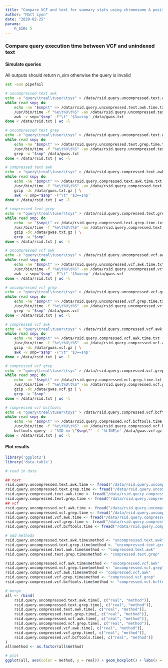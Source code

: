 ```yaml
---
title: "Compare VCF and text for summary stats using chromosome & position"
author: "Matt Lyon"
date: "2020-02-25"
params:
    n_sim: 5
---
```


### Compare query execution time between VCF and unindexed text

#### Simulate queries

All outputs should return n_sim otherwise the query is invalid

```bash
set -euo pipefail

# uncompressed text awk
echo -e "query\treal\tuser\tsys" > /data/rsid.query.uncompressed.text.awk.time.txt
while read snp; do
    echo -ne "$snp\t" >> /data/rsid.query.uncompressed.text.awk.time.txt
    /usr/bin/time -f "%e\t%U\t%S" -ao /data/rsid.query.uncompressed.text.awk.time.txt \
    awk -v snp="$snp" -F"\t" '$3==snp' /data/gwas.txt
done < /data/rsid.txt | wc -l

# uncompressed text grep
echo -e "query\treal\tuser\tsys" > /data/rsid.query.uncompressed.text.grep.time.txt
while read snp; do
    echo -ne "$snp\t" >> /data/rsid.query.uncompressed.text.grep.time.txt
    /usr/bin/time -f "%e\t%U\t%S" -ao /data/rsid.query.uncompressed.text.grep.time.txt \
    grep -w "$snp" /data/gwas.txt
done < /data/rsid.txt | wc -l

# compressed text awk
echo -e "query\treal\tuser\tsys" > /data/rsid.query.compressed.text.awk.time.txt
while read snp; do
    echo -ne "$snp\t" >> /data/rsid.query.compressed.text.awk.time.txt
    /usr/bin/time -f "%e\t%U\t%S" -ao /data/rsid.query.compressed.text.awk.time.txt \
    gzip -dc /data/gwas.txt.gz | \
    awk -v snp="$snp" -F"\t" '$3==snp'
done < /data/rsid.txt | wc -l

# compressed text grep
echo -e "query\treal\tuser\tsys" > /data/rsid.query.compressed.text.grep.time.txt
while read snp; do
    echo -ne "$snp\t" >> /data/rsid.query.compressed.text.grep.time.txt
    /usr/bin/time -f "%e\t%U\t%S" -ao /data/rsid.query.compressed.text.grep.time.txt \
    gzip -dc /data/gwas.txt.gz | \
    grep -w "$snp"
done < /data/rsid.txt | wc -l

# uncompressed vcf awk
echo -e "query\treal\tuser\tsys" > /data/rsid.query.uncompressed.vcf.awk.time.txt
while read snp; do
    echo -ne "$snp\t" >> /data/rsid.query.uncompressed.vcf.awk.time.txt
    /usr/bin/time -f "%e\t%U\t%S" -ao /data/rsid.query.uncompressed.vcf.awk.time.txt \
    awk -v snp="$snp" -F"\t" '$3==snp' /data/gwas.vcf
done < /data/rsid.txt | wc -l

# uncompressed vcf grep
echo -e "query\treal\tuser\tsys" > /data/rsid.query.uncompressed.vcf.grep.time.txt
while read snp; do
    echo -ne "$snp\t" >> /data/rsid.query.uncompressed.vcf.grep.time.txt
    /usr/bin/time -f "%e\t%U\t%S" -ao /data/rsid.query.uncompressed.vcf.grep.time.txt \
    grep -w "$snp" /data/gwas.vcf
done < /data/rsid.txt | wc -l

# compressed vcf awk
echo -e "query\treal\tuser\tsys" > /data/rsid.query.compressed.vcf.awk.time.txt
while read snp; do
    echo -ne "$snp\t" >> /data/rsid.query.compressed.vcf.awk.time.txt
    /usr/bin/time -f "%e\t%U\t%S" -ao /data/rsid.query.compressed.vcf.awk.time.txt \
    gzip -dc /data/gwas.vcf.gz | \
    awk -v snp="$snp" -F"\t" '$3==snp'
done < /data/rsid.txt | wc -l

# compressed vcf grep
echo -e "query\treal\tuser\tsys" > /data/rsid.query.compressed.vcf.grep.time.txt
while read snp; do
    echo -ne "$snp\t" >> /data/rsid.query.compressed.vcf.grep.time.txt
    /usr/bin/time -f "%e\t%U\t%S" -ao /data/rsid.query.compressed.vcf.grep.time.txt \
    gzip -dc /data/gwas.vcf.gz | \
    grep -w "$snp"
done < /data/rsid.txt | wc -l

# compressed vcf bcftools
echo -e "query\treal\tuser\tsys" > /data/rsid.query.compressed.vcf.bcftools.time.txt
while read snp; do
    echo -ne "$snp\t" >> /data/rsid.query.compressed.vcf.bcftools.time.txt
    /usr/bin/time -f "%e\t%U\t%S" -ao /data/rsid.query.compressed.vcf.bcftools.time.txt \
    bcftools query -i "%ID == \"$snp\"" -f '%LINE\n' /data/gwas.vcf.gz
done < /data/rsid.txt | wc -l
```

#### Plot results

```r
library('ggplot2')
library('data.table')

# read in data

## text
rsid.query.uncompressed.text.awk.time <- fread("/data/rsid.query.uncompressed.text.awk.time.txt")
rsid.query.uncompressed.text.grep.time <- fread("/data/rsid.query.uncompressed.text.grep.time.txt")
rsid.query.compressed.text.awk.time <- fread("/data/rsid.query.compressed.text.awk.time.txt")
rsid.query.compressed.text.grep.time <- fread("/data/rsid.query.compressed.text.grep.time.txt")
## vcf
rsid.query.uncompressed.vcf.awk.time <- fread("/data/rsid.query.uncompressed.vcf.awk.time.txt")
rsid.query.uncompressed.vcf.grep.time <- fread("/data/rsid.query.uncompressed.vcf.grep.time.txt")
rsid.query.compressed.vcf.awk.time <- fread("/data/rsid.query.compressed.vcf.awk.time.txt")
rsid.query.compressed.vcf.grep.time <- fread("/data/rsid.query.compressed.vcf.grep.time.txt")
rsid.query.compressed.vcf.bcftools.time <- fread("/data/rsid.query.compressed.vcf.bcftools.time.txt")

# add methods
rsid.query.uncompressed.text.awk.time$method <- "uncompressed.text.awk"
rsid.query.uncompressed.text.grep.time$method <- "uncompressed.text.grep"
rsid.query.compressed.text.awk.time$method <- "compressed.text.awk"
rsid.query.compressed.text.grep.time$method <- "compressed.text.grep"

rsid.query.uncompressed.vcf.awk.time$method <- "uncompressed.vcf.awk"
rsid.query.uncompressed.vcf.grep.time$method <- "uncompressed.vcf.grep"
rsid.query.compressed.vcf.awk.time$method <- "compressed.vcf.awk"
rsid.query.compressed.vcf.grep.time$method <- "compressed.vcf.grep"
rsid.query.compressed.vcf.bcftools.time$method <- "compressed.vcf.bcftools"

# merge
all <- rbind(
    rsid.query.uncompressed.text.awk.time[, c("real", "method")],
    rsid.query.uncompressed.text.grep.time[, c("real", "method")],
    rsid.query.compressed.text.awk.time[, c("real", "method")],
    rsid.query.compressed.text.grep.time[, c("real", "method")],
    rsid.query.uncompressed.vcf.awk.time[, c("real", "method")],
    rsid.query.uncompressed.vcf.grep.time[, c("real", "method")],
    rsid.query.compressed.vcf.awk.time[, c("real", "method")],
    rsid.query.compressed.vcf.grep.time[, c("real", "method")],
    rsid.query.compressed.vcf.bcftools.time[, c("real", "method")]
)
all$method <- as.factor(all$method)

# plot
ggplot(all, aes(color = method, y = real)) + geom_boxplot() + labs(x = "Method", y = "Execution time (sec)") + theme(axis.text.x=element_blank()) + theme(legend.title=element_blank()) + ggtitle("Query time using dbsnp identifier")
```